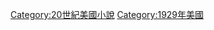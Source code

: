 {{Year by category
|m=1
|c=9
|d=2
|y=9
|cat=美國小說
|sortkey=小說
|parent=
|subcat=1929年小說
}}

[[Category:20世紀美國小說|Category:20世紀美國小說]]
[[Category:1929年美國|Category:1929年美國]]